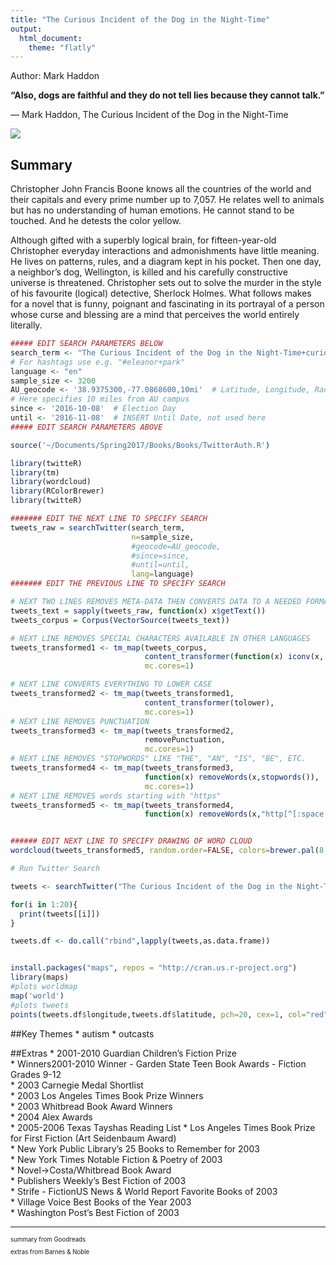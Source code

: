 ```yaml
---
title: "The Curious Incident of the Dog in the Night-Time"
output: 
  html_document:
    theme: "flatly"
---
```


Author: Mark Haddon

**“Also, dogs are faithful and they do not tell lies because they cannot talk.”**

― Mark Haddon, The Curious Incident of the Dog in the Night-Time

![](Dog.jpeg)


## Summary
Christopher John Francis Boone knows all the countries of the world and their capitals and every prime number up to 7,057. He relates well to animals but has no understanding of human emotions. He cannot stand to be touched. And he detests the color yellow.

Although gifted with a superbly logical brain, for fifteen-year-old Christopher everyday interactions and admonishments have little meaning. He lives on patterns, rules, and a diagram kept in his pocket. Then one day, a neighbor's dog, Wellington, is killed and his carefully constructive universe is threatened. Christopher sets out to solve the murder in the style of his favourite (logical) detective, Sherlock Holmes. What follows makes for a novel that is funny, poignant and fascinating in its portrayal of a person whose curse and blessing are a mind that perceives the world entirely literally.

```r
##### EDIT SEARCH PARAMETERS BELOW
search_term <- "The Curious Incident of the Dog in the Night-Time+curious incident"  # For two terms use e.g. "eleanor+park"
# For hashtags use e.g. "#eleanor+park"
language <- "en"
sample_size <- 3200 
AU_geocode <- '38.9375300,-77.0868600,10mi'  # Latitude, Longitude, Radius
# Here specifies 10 miles from AU campus
since <- '2016-10-08'  # Election Day
until <- '2016-11-08'  # INSERT Until Date, not used here
##### EDIT SEARCH PARAMETERS ABOVE

source('~/Documents/Spring2017/Books/Books/TwitterAuth.R')

library(twitteR)
library(tm)
library(wordcloud)
library(RColorBrewer)
library(twitteR)

####### EDIT THE NEXT LINE TO SPECIFY SEARCH
tweets_raw = searchTwitter(search_term,
                           n=sample_size,
                           #geocode=AU_geocode,
                           #since=since,
                           #until=until,
                           lang=language)
####### EDIT THE PREVIOUS LINE TO SPECIFY SEARCH

# NEXT TWO LINES REMOVES META-DATA THEN CONVERTS DATA TO A NEEDED FORMAT
tweets_text = sapply(tweets_raw, function(x) x$getText())
tweets_corpus = Corpus(VectorSource(tweets_text))

# NEXT LINE REMOVES SPECIAL CHARACTERS AVAILABLE IN OTHER LANGUAGES
tweets_transformed1 <- tm_map(tweets_corpus,
                              content_transformer(function(x) iconv(x, to="UTF-8-MAC")),
                              mc.cores=1)

# NEXT LINE CONVERTS EVERYTHING TO LOWER CASE
tweets_transformed2 <- tm_map(tweets_transformed1,
                              content_transformer(tolower),
                              mc.cores=1)
# NEXT LINE REMOVES PUNCTUATION
tweets_transformed3 <- tm_map(tweets_transformed2,
                              removePunctuation,
                              mc.cores=1)
# NEXT LINE REMOVES "STOPWORDS" LIKE "THE", "AN", "IS", "BE", ETC.
tweets_transformed4 <- tm_map(tweets_transformed3,
                              function(x) removeWords(x,stopwords()),
                              mc.cores=1)
# NEXT LINE REMOVES words starting with "https"
tweets_transformed5 <- tm_map(tweets_transformed4,
                              function(x) removeWords(x,"http[^[:space:]]*"),mc.cores=1)


###### EDIT NEXT LINE TO SPECIFY DRAWING OF WORD CLOUD
wordcloud(tweets_transformed5, random.order=FALSE, colors=brewer.pal(8,"Dark2"))
```


``` r

# Run Twitter Search

tweets <- searchTwitter("The Curious Incident of the Dog in the Night-Time+curious incident", n=3200, lang="en")

for(i in 1:20){
  print(tweets[[i]])
}
```

```r
tweets.df <- do.call("rbind",lapply(tweets,as.data.frame))


install.packages("maps", repos = "http://cran.us.r-project.org")
library(maps)
#plots worldmap
map('world')
#plots tweets
points(tweets.df$longitude,tweets.df$latitude, pch=20, cex=1, col="red")
```


##Key Themes
* autism
* outcasts

##Extras
* 2001-2010 Guardian Children's Fiction Prize    
* Winners2001-2010 Winner - Garden State Teen Book Awards - Fiction Grades 9-12    
* 2003 Carnegie Medal Shortlist    
* 2003 Los Angeles Times Book Prize Winners    
* 2003 Whitbread Book Award Winners    
* 2004 Alex Awards    
* 2005-2006 Texas Tayshas Reading List
* Los Angeles Times Book Prize for First Fiction (Art Seidenbaum Award)    
* New York Public Library's 25 Books to Remember for 2003    
* New York Times Notable Fiction & Poetry of 2003    
* Novel->Costa/Whitbread Book Award    
* Publishers Weekly's Best Fiction of 2003     
* Strife - FictionUS News & World Report Favorite Books of 2003    
* Village Voice Best Books of the Year 2003     
* Washington Post's Best Fiction of 2003

***
<small> <small>  

summary from Goodreads 

extras from Barnes & Noble

\small \small